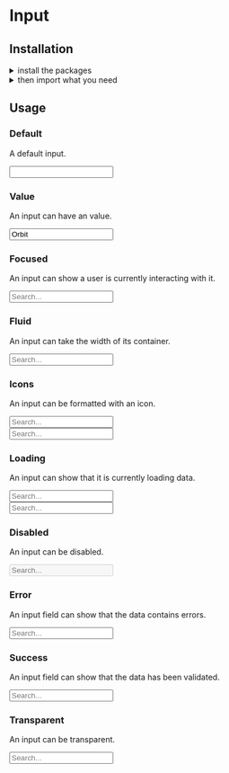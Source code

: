 
<Meta title="Components|Input" />

<Anchor storyId="components-input--default-story" />

<SemanticLink docPath="/elements/input" />

# Input

## Installation

<details><summary >install the packages</summary>

Install from <a href={INSTALLATION_PAGE}>the React bundle</a> or as a standalone component:

```bash
npm install @orbit-ui/css-normalize @orbit-ui/tachyons @orbit-ui/semantic-ui-theme semantic-ui-react
```
</details>

<details><summary >then import what you need</summary>

```javascript
    import { Input } from "semantic-ui-react";
```
</details>

## Usage

### Default

A default input.

<Preview>
    <Story name="default">
        <Input />
    </Story>
</Preview>

### Value

An input can have an value.

<Preview>
    <Story name="value">
        <Input value="Orbit" />
    </Story>
</Preview>

### Focused

An input can show a user is currently interacting with it.

<Preview>
    <Story name="focused">
        <Input focus placeholder="Search..." />
    </Story>
</Preview>

### Fluid

An input can take the width of its container.

<Preview>
    <Story name="fluid">
        <Input fluid placeholder="Search..." />
    </Story>
</Preview>

### Icons

An input can be formatted with an icon.

<Preview>
    <Story name="icon">
        <div className="flex flex-column mw5">
            <div className="mb4">
                <Input icon="search" placeholder="Search..." />
            </div>
            <div>
                <Input iconPosition="left" icon="search" placeholder="Search..." />
            </div>
        </div>
    </Story>
</Preview>

### Loading

An input can show that it is currently loading data.

<Preview>
    <Story name="loading">
        <div className="flex flex-column mw5">
            <div className="mb4">
                <Input loading icon="search" placeholder="Search..." />
            </div>
            <div>
                <Input loading iconPosition="left" icon="search" placeholder="Search..." />
            </div>
        </div>
    </Story>
</Preview>

### Disabled

An input can be disabled.

<Preview>
    <Story name="disabled">
        <Input disabled placeholder="Search..." />
    </Story>
</Preview>

### Error

An input field can show that the data contains errors.

<Preview>
    <Story name="error">
        <Input error placeholder="Search..." />
    </Story>
</Preview>

### Success

An input field can show that the data has been validated.

<Preview>
    <Story name="success">
        <Input className="success" placeholder="Search..." />
    </Story>
</Preview>

### Transparent

An input can be transparent.

<Preview>
    <Story name="transparent">
        <Input className="transparent" placeholder="Search..." />
    </Story>
</Preview>

